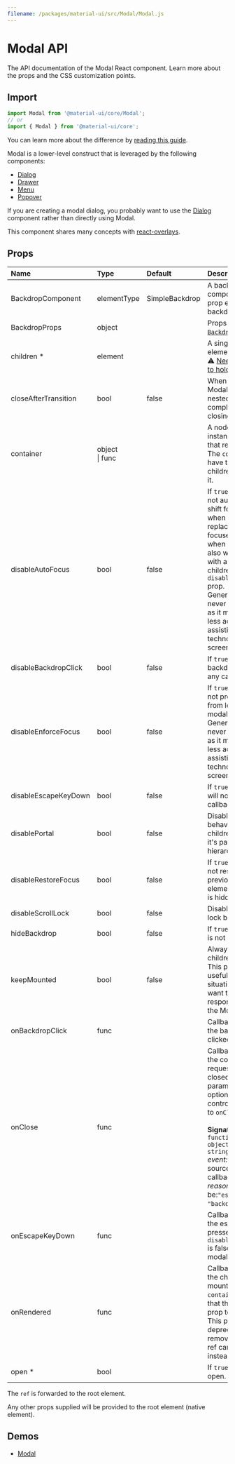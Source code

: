 ```yaml
---
filename: /packages/material-ui/src/Modal/Modal.js
---
```



<!--- This documentation is automatically generated, do not try to edit it. -->

# Modal API

<p className="description">The API documentation of the Modal React component. Learn more about the props and the CSS customization points.</p>

## Import

```js
import Modal from '@material-ui/core/Modal';
// or
import { Modal } from '@material-ui/core';
```

You can learn more about the difference by [reading this guide](/guides/minimizing-bundle-size/).

Modal is a lower-level construct that is leveraged by the following components:

- [Dialog](/api/dialog/)
- [Drawer](/api/drawer/)
- [Menu](/api/menu/)
- [Popover](/api/popover/)

If you are creating a modal dialog, you probably want to use the [Dialog](/api/dialog/) component
rather than directly using Modal.

This component shares many concepts with [react-overlays](https://react-bootstrap.github.io/react-overlays/#modals).

## Props

| Name | Type | Default | Description |
|:-----|:-----|:--------|:------------|
| <span className="prop-name">BackdropComponent</span> | <span className="prop-type">elementType</span> | <span className="prop-default">SimpleBackdrop</span> | A backdrop component. This prop enables custom backdrop rendering. |
| <span className="prop-name">BackdropProps</span> | <span className="prop-type">object</span> |  | Props applied to the [`Backdrop`](/api/backdrop/) element. |
| <span className="prop-name required">children&nbsp;*</span> | <span className="prop-type">element</span> |  | A single child content element.<br />⚠️ [Needs to be able to hold a ref](/guides/composition/#caveat-with-refs). |
| <span className="prop-name">closeAfterTransition</span> | <span className="prop-type">bool</span> | <span className="prop-default">false</span> | When set to true the Modal waits until a nested Transition is completed before closing. |
| <span className="prop-name">container</span> | <span className="prop-type">object<br />&#124;&nbsp;func</span> |  | A node, component instance, or function that returns either. The `container` will have the portal children appended to it. |
| <span className="prop-name">disableAutoFocus</span> | <span className="prop-type">bool</span> | <span className="prop-default">false</span> | If `true`, the modal will not automatically shift focus to itself when it opens, and replace it to the last focused element when it closes. This also works correctly with any modal children that have the `disableAutoFocus` prop.<br />Generally this should never be set to `true` as it makes the modal less accessible to assistive technologies, like screen readers. |
| <span className="prop-name">disableBackdropClick</span> | <span className="prop-type">bool</span> | <span className="prop-default">false</span> | If `true`, clicking the backdrop will not fire any callback. |
| <span className="prop-name">disableEnforceFocus</span> | <span className="prop-type">bool</span> | <span className="prop-default">false</span> | If `true`, the modal will not prevent focus from leaving the modal while open.<br />Generally this should never be set to `true` as it makes the modal less accessible to assistive technologies, like screen readers. |
| <span className="prop-name">disableEscapeKeyDown</span> | <span className="prop-type">bool</span> | <span className="prop-default">false</span> | If `true`, hitting escape will not fire any callback. |
| <span className="prop-name">disablePortal</span> | <span className="prop-type">bool</span> | <span className="prop-default">false</span> | Disable the portal behavior. The children stay within it's parent DOM hierarchy. |
| <span className="prop-name">disableRestoreFocus</span> | <span className="prop-type">bool</span> | <span className="prop-default">false</span> | If `true`, the modal will not restore focus to previously focused element once modal is hidden. |
| <span className="prop-name">disableScrollLock</span> | <span className="prop-type">bool</span> | <span className="prop-default">false</span> | Disable the scroll lock behavior. |
| <span className="prop-name">hideBackdrop</span> | <span className="prop-type">bool</span> | <span className="prop-default">false</span> | If `true`, the backdrop is not rendered. |
| <span className="prop-name">keepMounted</span> | <span className="prop-type">bool</span> | <span className="prop-default">false</span> | Always keep the children in the DOM. This prop can be useful in SEO situation or when you want to maximize the responsiveness of the Modal. |
| <span className="prop-name">onBackdropClick</span> | <span className="prop-type">func</span> |  | Callback fired when the backdrop is clicked. |
| <span className="prop-name">onClose</span> | <span className="prop-type">func</span> |  | Callback fired when the component requests to be closed. The `reason` parameter can optionally be used to control the response to `onClose`.<br /><br />**Signature:**<br />`function(event: object, reason: string) => void`<br />*event:* The event source of the callback.<br />*reason:* Can be:`"escapeKeyDown"`, `"backdropClick"`. |
| <span className="prop-name">onEscapeKeyDown</span> | <span className="prop-type">func</span> |  | Callback fired when the escape key is pressed, `disableEscapeKeyDown` is false and the modal is in focus. |
| <span className="prop-name">onRendered</span> | <span className="prop-type">func</span> |  | Callback fired once the children has been mounted into the `container`. It signals that the `open={true}` prop took effect.<br />This prop will be deprecated and removed in v5, the ref can be used instead. |
| <span className="prop-name required">open&nbsp;*</span> | <span className="prop-type">bool</span> |  | If `true`, the modal is open. |

The `ref` is forwarded to the root element.

Any other props supplied will be provided to the root element (native element).

## Demos

- [Modal](/components/modal/)

